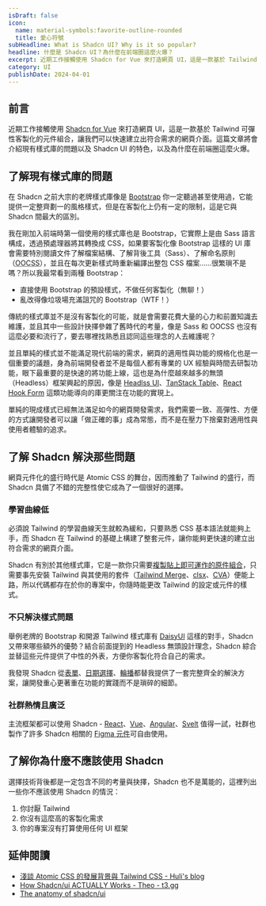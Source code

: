 ```yaml
---
isDraft: false
icon:
  name: material-symbols:favorite-outline-rounded
  title: 愛心符號
subHeadline: What is Shadcn UI? Why is it so popular?
headline: 什麼是 Shadcn UI？為什麼在前端圈這麼火爆？
excerpt: 近期工作接觸使用 Shadcn for Vue 來打造網頁 UI，這是一款基於 Tailwind 可彈性客製化的元件組合，讓我們可以快速建立出符合需求的網頁介面。這篇文章將會介紹現有樣式庫的問題以及 Shadcn UI 的特色，以及為什麼在前端圈這麼火爆。
category: UI
publishDate: 2024-04-01
---
```


## 前言

近期工作接觸使用 [Shadcn for Vue](https://www.shadcn-vue.com/) 來打造網頁 UI，這是一款基於 Tailwind 可彈性客製化的元件組合，讓我們可以快速建立出符合需求的網頁介面。這篇文章將會介紹現有樣式庫的問題以及 Shadcn UI 的特色，以及為什麼在前端圈這麼火爆。

## 了解現有樣式庫的問題

在 Shadcn 之前大宗的老牌樣式庫像是 [Bootstrap](https://getbootstrap.com/) 你一定聽過甚至使用過，它能提供一定整齊劃一的風格樣式，但是在客製化上仍有一定的限制，這是它與 Shadcn 間最大的區別。

我在剛加入前端時第一個使用的樣式庫也是 Bootstrap，它實際上是由 Sass 語言構成，透過預處理器將其轉換成 CSS，如果要客製化像 Bootstrap 這樣的 UI 庫會需要特別閱讀文件了解檔案結構、了解背後工具（Sass）、了解命名原則（<abbr title="Object-Oriented CSS">OOCSS</abbr>），並且在每次更新樣式時重新編譯出整包 CSS 檔案……很繁瑣不是嗎？所以我最常看到兩種 Bootstrap：

- 直接使用 Bootstrap 的預設樣式，不做任何客製化（無聊！）
- 亂改得像垃圾場充滿詛咒的 Bootstrap（WTF！）

傳統的樣式庫並不是沒有客製化的可能，就是會需要花費大量的心力和前置知識去維護，並且其中一些設計抉擇參雜了舊時代的考量，像是 Sass 和 OOCSS 也沒有這麼必要和流行了，要去哪裡找熟悉且認同這些理念的人去維護呢？

並且單純的樣式並不能滿足現代前端的需求，網頁的適用性與功能的規格化也是一個重要的議題，身為前端開發者並不是每個人都有專業的 UX 經驗與時間去研製功能，眼下最重要的是快速的將功能上線，這也是為什麼越來越多的無頭（Headless）框架興起的原因，像是 [Headlss UI](https://headlessui.com/)、[TanStack Table](https://tanstack.com/table/latest)、[React Hook Form](https://react-hook-form.com/) 這類功能導向的庫更關注在功能的實現上。

單純的現成樣式已經無法滿足如今的網頁開發需求，我們需要一致、高彈性、方便的方式讓開發者可以讓「做正確的事」成為常態，而不是在壓力下捨棄對適用性與使用者體驗的追求。

## 了解 Shadcn 解決那些問題

網頁元件化的盛行時代是 Atomic CSS 的舞台，因而推動了 Tailwind 的盛行，而 Shadcn 具備了不錯的完整性使它成為了一個很好的選擇。

### 學習曲線低

必須說 Tailwind 的學習曲線天生就較為緩和，只要熟悉 CSS 基本語法就能夠上手，而 Shadcn 在 Tailwind 的基礎上構建了整套元件，讓你能夠更快速的建立出符合需求的網頁介面。

Shadcn 有別於其他樣式庫，它是一款你只需要[複製貼上即可運作的原件組合](https://ui.shadcn.com/docs/installation/vite)，只需要事先安裝 Tailwind 與其使用的套件（[Tailwind Merge](https://www.npmjs.com/package/tailwind-merge)、[clsx](https://github.com/lukeed/clsx)、[CVA](https://cva.style/docs)）便能上路，所以代碼都存在於你的專案中，你隨時能更改 Tailwind 的設定或元件的樣式。

### 不只解決樣式問題

舉例老牌的 Bootstrap 和開源 Tailwind 樣式庫有 [DaisyUI](https://daisyui.com/) 這樣的對手，Shadcn 又帶來哪些額外的優勢？結合前面提到的 Headless 無頭設計理念，Shadcn 綜合並替這些元件提供了中性的外表，方便你客製化符合自己的需求。

我發現 Shadcn 從[表單](https://www.shadcn-vue.com/docs/components/data-table.html)、[日期選擇](https://www.shadcn-vue.com/docs/components/date-picker.html)、[輪播](https://www.shadcn-vue.com/docs/components/carousel.html)都替我提供了一套完整齊全的解決方案，讓開發重心更著重在功能的實踐而不是瑣碎的細節。

### 社群熱情且廣泛

主流框架都可以使用 Shadcn - [React](https://ui.shadcn.com/)、[Vue](https://www.shadcn-vue.com/)、[Angular](https://www.spartan.ng/)、[Svelt](https://www.shadcn-svelte.com/) 值得一試，社群也製作了許多 Shadcn 相關的 [Figma 元件](https://www.figma.com/community/file/1203061493325953101/shadcn-ui-design-system)可自由使用。

## 了解你為什麼不應該使用 Shadcn

選擇技術背後都是一定包含不同的考量與抉擇，Shadcn 也不是萬能的，這裡列出一些你不應該使用 Shadcn 的情況：

1. 你討厭 Tailwind
2. 你沒有這麼高的客製化需求
3. 你的專案沒有打算使用任何 UI 框架

## 延伸閱讀

- [淺談 Atomic CSS 的發展背景與 Tailwind CSS - Huli's blog](https://blog.huli.tw/2022/05/23/atomic-css-and-tailwind-css/)
- [How Shadcn/ui ACTUALLY Works - Theo - t3.gg](https://www.youtube.com/watch?v=AqmMx_JidGo)
- [The anatomy of shadcn/ui](https://manupa.dev/blog/anatomy-of-shadcn-ui)
